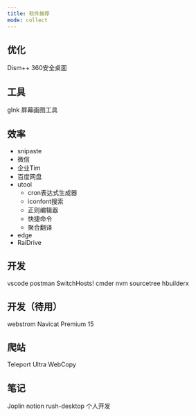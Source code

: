 ```yaml
---
title: 软件推荐
mode: collect
---
```

## 优化
Dism++
360安全桌面

## 工具
gInk 屏幕画图工具

## 效率
- snipaste
- 微信
- 企业Tim
- 百度网盘
- utool
  - cron表达式生成器
  - iconfont搜索
  - 正则编辑器
  - 快捷命令
  - 聚合翻译
- edge
- RaiDrive

## 开发
vscode
postman
SwitchHosts!
cmder
nvm
sourcetree
hbuilderx

## 开发（待用）
webstrom
Navicat Premium 15

## 爬站

Teleport Ultra
WebCopy

## 笔记
Joplin
notion
rush-desktop 个人开发
